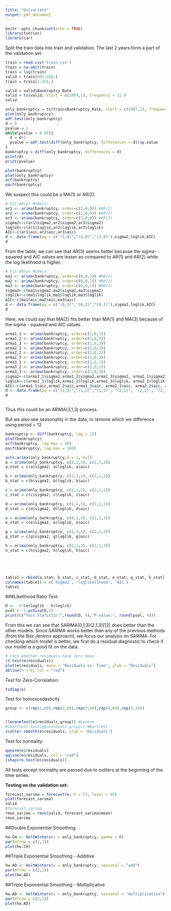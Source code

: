 ```yaml
---
title: "Univariate"
output: pdf_document
---
```


```r
knitr::opts_chunk$set(echo = TRUE)
library(tseries)
library(car)
```

Split the train data into train and validation. The last 2 years form a part of the validation set.
```r
train = read.csv('train.csv')
train = na.omit(train)
train = log(train)
valid = train[265:288,]
train = train[1:264,]

valid = valid$Bankruptcy_Rate
valid = ts(valid, start = c(2009,1), frequency = 12 )
valid
```

```r
only_bankruptcy = ts(train$Bankruptcy_Rate, start = c(1987,1), frequency = 12)
plot(only_bankruptcy)
adf.test(only_bankruptcy)
d = 0
pvalue = 1
while(pvalue > 0.05){
  d = d+1  
  pvalue = adf.test(diff(only_bankruptcy, differences = d))$p.value
}
bankruptcy = diff(only_bankruptcy, differences = d)
print(d)
print(pvalue)
```



```r
plot(bankruptcy)
plot(only_bankruptcy)
acf(bankruptcy)
pacf(bankruptcy)

```
We suspect this could be a MA(1) or AR(2).
```r
# Fit AR(p) Models:
ar1 <- arima(bankruptcy, order=c(1,0,0)) #AR(1)
ar2 <- arima(bankruptcy, order=c(2,0,0)) #AR(2)
ar3 <- arima(bankruptcy, order=c(3,0,0)) #AR(3)
sigma2<-c(ar1$sigma2,ar2$sigma2,ar3$sigma2)
loglik<-c(ar1$loglik,ar2$loglik,ar3$loglik)
AIC<-c(ar1$aic,ar2$aic,ar3$aic)
d <- data.frame(pq = c("(1,0)","(2,0)","(3,0)"),sigma2,loglik,AIC)
d

```
From the table, we can see that AR(3) seems better because the sigma-squared and AIC values are lesser as compared to AR(1) and AR(2) while the log likelihood is higher.



```r
# Fit AR(p) Models:
ma1 <- arima(bankruptcy, order=c(0,0,1)) #MA(1)
ma2 <- arima(bankruptcy, order=c(0,0,2)) #MA(2)
ma3 <- arima(bankruptcy, order=c(0,0,3)) #MA(3)
sigma2<-c(ma1$sigma2,ma2$sigma2,ma3$sigma2)
loglik<-c(ma1$loglik,ma2$loglik,ma3$loglik)
AIC<-c(ma1$aic,ma2$aic,ma3$aic)
d <- data.frame(pq = c("(0,1)","(0,2)","(0,3)"),sigma2,loglik,AIC)
d

```
Here, we could say that MA(2) fits better than MA(1) and MA(3) because of the sigma - squared and AIC values.

```r

arma1_1 <- arima(bankruptcy, order=c(1,0,1)) 
arma1_2 <- arima(bankruptcy, order=c(1,0,2)) 
arma1_3 <- arima(bankruptcy, order=c(1,0,3))
arma2_1 <- arima(bankruptcy, order=c(2,0,1)) 
arma2_2 <- arima(bankruptcy, order=c(2,0,2)) 
arma2_3 <- arima(bankruptcy, order=c(2,0,3)) 
arma3_1 <- arima(bankruptcy, order=c(3,0,1)) 
arma3_2 <- arima(bankruptcy, order=c(3,0,2)) 
arma3_3 <- arima(bankruptcy, order=c(3,0,3)) 
sigma2<-c(arma1_1$sigma2,arma1_2$sigma2,arma1_3$sigma2, arma2_1$sigma2, arma2_2$sigma2, arma2_3$sigma2, arma3_1$sigma2, arma3_2$sigma2, arma3_3$sigma2)
loglik<-c(arma1_1$loglik,arma1_2$loglik,arma1_3$loglik, arma2_1$loglik, arma2_2$loglik, arma2_3$loglik, arma3_1$loglik, arma3_2$loglik, arma3_3$loglik)
AIC<-c(arma1_1$aic,arma1_2$aic,arma1_3$aic, arma2_1$aic, arma2_2$aic, arma2_3$aic, arma3_1$aic, arma3_2$aic, arma3_3$aic)
d <- data.frame(pq = c("(1,1)","(1,2)","(1,3)", "(2,1)", '(2,2)', '(2,3)', '(3,1)','(3,2)','(3,3)'),sigma2,loglik,AIC)
d



```

Thus this could be an ARIMA(3,1,3) process.

But we also see seasonality in the data, to remove which we difference using period = 12
```r
bankruptcy <- diff(bankruptcy, lag = 12)
plot(bankruptcy)
acf(bankruptcy, lag.max = 48)
pacf(bankruptcy, lag.max = 100)
```

```r
auto.arima(only_bankruptcy,d = 1, D=1)
a = arima(only_bankruptcy, c(2,1,3), c(2,1,2))
a_stat = c(a$sigma2, a$loglik, a$aic)

b = arima(only_bankruptcy, c(2,1,2), c(2,1,2))
b_stat = c(b$sigma2, b$loglik, b$aic)

c = arima(only_bankruptcy, c(2,1,2), c(2,1,1))
c_stat = c(c$sigma2, c$loglik, c$aic)

d = arima(only_bankruptcy, c(2,1,3), c(2,1,1))
d_stat = c(d$sigma2, d$loglik, d$aic)

e = arima(only_bankruptcy, c(0,1,3), c(2,1,3))
e_stat = c(e$sigma2, e$loglik, e$aic)

g = arima(only_bankruptcy, c(1,1,3), c(2,1,3))
g_stat = c(g$sigma2, g$loglik, g$aic)

h = arima(only_bankruptcy, c(2,1,3), c(2,1,3))
h_stat = c(h$sigma2, h$loglik, h$aic)





table1 = rbind(a_stat, b_stat, c_stat, d_stat, e_stat, g_stat, h_stat)
colnames(table1) = c('Sigma2', 'loglikelihood', 'AIC')
table1
```

###Likelihood Ratio Test:
```r
D <- -2*(e$loglik - h$loglik)
pval <- 1-pchisq(D,2)
print(c("Test Statistic:",round(D, 4),"P-value:", round(pval, 4)))

```


From this we can see that SARIMA(0,1,3)(2,1,3)[12] does better than the other models. Since SARIMA works better than any of the previous methods (from the Box Jenkins approach), we focus our analysis on SARIMA. For checking which model is better, we first do a residual diagnostic to check if our model is a good fit on the data.


```r
# test whether residuals have zero mean
(t.test(e$residuals))
plot(e$residuals, main = "Residuals vs. Time", ylab = "Residuals")
abline(h = 0, col = "red")
```

Test for Zero-Correlation:
```r
tsdiag(e)
```
Test for homoscedasticity
```r
group <- c(rep(1,60),rep(2,60),rep(3,60),rep(4,60),rep(5,24))


(leveneTest(e$residuals,group)) #Levene
#(bartlett.test(g$residuals,group)) #Bartlett  
scatter.smooth(e$residuals, ylab = 'Residuals')
```
Test for normality:
```r
qqnorm(e$residuals)
qqline(e$residuals, col = "red")
(shapiro.test(e$residuals))
```
All tests except normality are passed due to outliers at the beginning of the time series.

**Testing on the validation set:**
```r

forecast_sarima = forecast(e, h = 72, level = 95)
plot(forecast_sarima)
valid
#forecast_sarima
rmse_sarima = rmse(valid, forecast_sarima$mean)
rmse_sarima
```





##Double Exponential Smoothing
```r
hw.CH <- HoltWinters(x = only_bankruptcy, gamma = F) 
par(mfrow = c(2,1))
plot(hw.CH)

```

##Triple Exponential Smoothing - Additive
```r
hw.AD <- HoltWinters(x = only_bankruptcy, seasonal = "add") 
par(mfrow = c(2,1))
plot(hw.AD)

```

##Triple Exponential Smoothing - Multiplicative
```r
hw.AD <- HoltWinters(x = only_bankruptcy, seasonal = "multiplicative") 
par(mfrow = c(2,1))
plot(hw.AD)

```